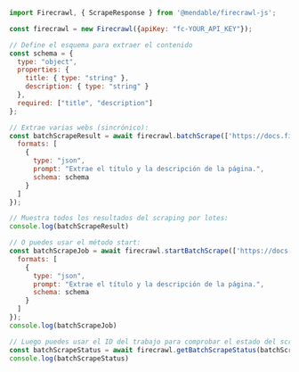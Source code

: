 ```js Node
import Firecrawl, { ScrapeResponse } from '@mendable/firecrawl-js';

const firecrawl = new Firecrawl({apiKey: "fc-YOUR_API_KEY"});

// Define el esquema para extraer el contenido
const schema = {
  type: "object",
  properties: {
    title: { type: "string" },
    description: { type: "string" }
  },
  required: ["title", "description"]
};

// Extrae varias webs (sincrónico):
const batchScrapeResult = await firecrawl.batchScrape(['https://docs.firecrawl.dev', 'https://docs.firecrawl.dev/sdks/overview'], { 
  formats: [
    {
      type: "json",
      prompt: "Extrae el título y la descripción de la página.",
      schema: schema
    }
  ]
});

// Muestra todos los resultados del scraping por lotes:
console.log(batchScrapeResult)

// O puedes usar el método start:
const batchScrapeJob = await firecrawl.startBatchScrape(['https://docs.firecrawl.dev', 'https://docs.firecrawl.dev/sdks/overview'], { 
  formats: [
    {
      type: "json",
      prompt: "Extrae el título y la descripción de la página.",
      schema: schema
    }
  ]
});
console.log(batchScrapeJob)

// Luego puedes usar el ID del trabajo para comprobar el estado del scraping por lotes:
const batchScrapeStatus = await firecrawl.getBatchScrapeStatus(batchScrapeJob.id);
console.log(batchScrapeStatus)
```
